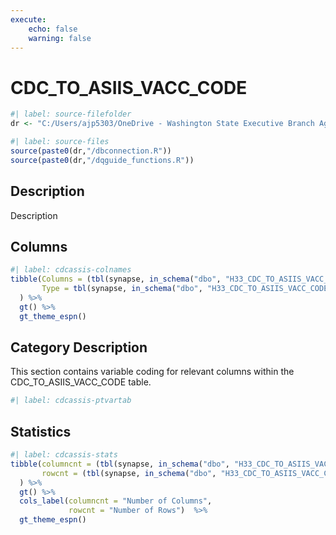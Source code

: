 ```yaml
---
execute:
    echo: false
    warning: false
---
```


# CDC_TO_ASIIS_VACC_CODE {.unnumbered}

```r
#| label: source-filefolder
dr <- "C:/Users/ajp5303/OneDrive - Washington State Executive Branch Agencies/source_scripts"
```

```r
#| label: source-files
source(paste0(dr,"/dbconnection.R"))
source(paste0(dr,"/dqguide_functions.R"))
```

## Description

Description

## Columns

```r
#| label: cdcassis-colnames
tibble(Columns = (tbl(synapse, in_schema("dbo", "H33_CDC_TO_ASIIS_VACC_CODE")) %>% colnames()),
       Type = tbl(synapse, in_schema("dbo", "H33_CDC_TO_ASIIS_VACC_CODE")) %>% head(1) %>% as_tibble() %>% sapply(class)
  ) %>%
  gt() %>%
  gt_theme_espn()
```

## Category Description

This section contains variable coding for relevant columns within the CDC_TO_ASIIS_VACC_CODE table.

```r
#| label: cdcassis-ptvartab

```

## Statistics

```r
#| label: cdcassis-stats
tibble(columncnt = (tbl(synapse, in_schema("dbo", "H33_CDC_TO_ASIIS_VACC_CODE")) %>% ncol()),
       rowcnt = (tbl(synapse, in_schema("dbo", "H33_CDC_TO_ASIIS_VACC_CODE"))) %>% nrow2()
  ) %>%
  gt() %>%
  cols_label(columncnt = "Number of Columns",
             rowcnt = "Number of Rows")  %>%
  gt_theme_espn()
```
